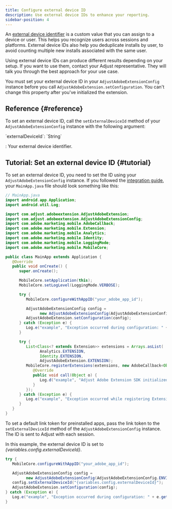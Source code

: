 ```yaml
---
title: Configure external device ID
description: Use external device IDs to enhance your reporting.
sidebar-position: 4
---
```


An [external device identifier](https://help.adjust.com/en/article/external-device-identifiers) is a custom value that you can assign to a device or user. This helps you recognize users across sessions and platforms. External device IDs also help you deduplicate installs by user, to avoid counting multiple new installs associated with the same user.

Using external device IDs can produce different results depending on your setup. If you want to use them, contact your Adjust representative. They will talk you through the best approach for your use case.

You must set your external device ID in your `AdjustAdobeExtensionConfig` instance before you call `AdjustAdobeExtension.setConfiguration`. You can't change this property after you've initialized the extension.

## Reference {#reference}

To set an external device ID, call the `setExternalDeviceId` method of your `AdjustAdobeExtensionConfig` instance with the following argument:

<DefList>
`externalDeviceId`: `String`

: Your external device identifier.

</DefList>

## Tutorial: Set an external device ID {#tutorial}

To set an external device ID, you need to set the ID using your `AdjustAdobeExtensionConfig` instance. If you followed the [integration guide](/en/sdk/adobe-extension/android/integration), your `MainApp.java` file should look something like this:

```java
// MainApp.java
import android.app.Application;
import android.util.Log;

import com.adjust.adobeextension.AdjustAdobeExtension;
import com.adjust.adobeextension.AdjustAdobeExtensionConfig;
import com.adobe.marketing.mobile.AdobeCallback;
import com.adobe.marketing.mobile.Extension;
import com.adobe.marketing.mobile.Analytics;
import com.adobe.marketing.mobile.Identity;
import com.adobe.marketing.mobile.LoggingMode;
import com.adobe.marketing.mobile.MobileCore;

public class MainApp extends Application {
   @Override
   public void onCreate() {
      super.onCreate();

      MobileCore.setApplication(this);
      MobileCore.setLogLevel(LoggingMode.VERBOSE);

      try {
         MobileCore.configureWithAppID("your_adobe_app_id");

         AdjustAdobeExtensionConfig config =
               new AdjustAdobeExtensionConfig(AdjustAdobeExtensionConfig.ENVIRONMENT_SANDBOX);
         AdjustAdobeExtension.setConfiguration(config);
      } catch (Exception e) {
         Log.e("example", "Exception occurred during configuration: " + e.getMessage());
      }

      try {
         List<Class<? extends Extension>> extensions = Arrays.asList(
               Analytics.EXTENSION,
               Identity.EXTENSION,
               AdjustAdobeExtension.EXTENSION);
         MobileCore.registerExtensions(extensions, new AdobeCallback<Object>() {
            @Override
            public void call(Object o) {
               Log.d("example", "Adjust Adobe Extension SDK initialized");
            }
         });
      } catch (Exception e) {
         Log.e("example", "Exception occurred while registering Extension: " + e.getMessage());
      }
   }
}
```

To set a default link token for preinstalled apps, pass the link token to the `setExternalDeviceId` method of the `AdjustAdobeExtensionConfig` instance. The ID is sent to Adjust with each session.

In this example, the external device ID is set to _{variables.config.externalDeviceId}_.

<CodeBlock
   title="MainApp.java"
   highlight="{range: 6}"
   startLineNumber={21}
   showLineNumbers>

```java
try {
   MobileCore.configureWithAppID("your_adobe_app_id");

   AdjustAdobeExtensionConfig config =
         new AdjustAdobeExtensionConfig(AdjustAdobeExtensionConfig.ENVIRONMENT_SANDBOX);
   config.setExternalDeviceId("{variables.config.externalDeviceId}");
   AdjustAdobeExtension.setConfiguration(config);
} catch (Exception e) {
   Log.e("example", "Exception occurred during configuration: " + e.getMessage());
}
```

</CodeBlock>
